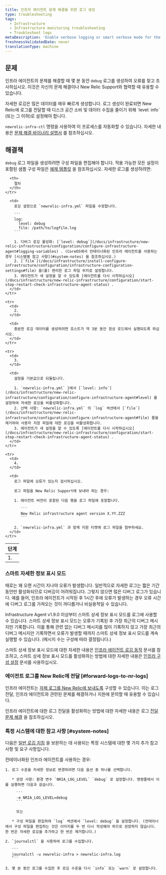 ```yaml
---
title: 인프라 에이전트 문제 해결을 위한 로그 생성
type: troubleshooting
tags:
  - Infrastructure
  - Infrastructure monitoring troubleshooting
  - Troubleshoot logs
metaDescription: 'Enable verbose logging or smart verbose mode for the New Relic infrastructure agent, then collect about 3 to 5 minutes worth of data to help troubleshoot.'
freshnessValidatedDate: never
translationType: machine
---
```


## 문제

인프라 에이전트의 문제를 해결할 때 몇 분 동안 `debug` 로그를 생성하여 오류를 찾고 조사하십시오. 이것은 자신의 문제 해결이나 New Relic Support와 협력할 때 유용할 수 있습니다.

<Callout variant="important">
  자세한 로깅은 많은 데이터를 매우 빠르게 생성합니다. 로그 생성이 완료되면 New Relic에 로그를 전달할 때 디스크 공간 소비 및 데이터 수집을 줄이기 위해 `level: info` (또는 그 이하)로 설정해야 합니다.
</Callout>

`newrelic-infra-ctl` 명령을 사용하여 이 프로세스를 자동화할 수 있습니다. 자세한 내용은 [문제 해결 바이너리 설명서](/docs/infrastructure/install-configure-manage-infrastructure/manage-your-agent/troubleshoot-running-agent) 를 참조하십시오.

## 해결책

`debug` 로그 파일을 생성하려면 구성 파일을 편집해야 합니다. 적용 가능한 모든 설정이 포함된 샘플 구성 파일은 [예제 템플릿](/docs/infrastructure/new-relic-infrastructure/configuration/infrastructure-config-file-template-newrelic-infrayml) 을 참조하십시오. 자세한 로그를 생성하려면:

<table>
  <thead>
    <tr>
      <th>
        단계
      </th>

      <th>
        절차
      </th>
    </tr>
  </thead>

  <tbody>
    <tr>
      <td>
        1.
      </td>

      <td>
        로깅 설정으로 `newrelic-infra.yml` 파일을 수정합니다.

        ```
        log:
          level: debug
          file: /path/to/logfile.log
        ```

        1. 디버그 로깅 활성화: [`level: debug`](/docs/infrastructure/new-relic-infrastructure/configuration/configure-infrastructure-agent#logging-variables) . (CoreOS에서 컨테이너화된 인프라 에이전트를 사용하는 경우 [시스템별 참고 사항](#system-notes) 을 참조하십시오.)
        2. [`file`](/docs/infrastructure/install-configure-infrastructure/configuration/infrastructure-configuration-settings#file) 을(를) 편리한 로그 파일 위치로 설정합니다.
        3. 에이전트가 새 설정을 알 수 있도록 [에이전트를 다시 시작하십시오](/docs/infrastructure/new-relic-infrastructure/configuration/start-stop-restart-check-infrastructure-agent-status) .
      </td>
    </tr>

    <tr>
      <td>
        2.
      </td>

      <td>
        충분한 로깅 데이터를 생성하려면 호스트가 약 3분 동안 정상 로드에서 실행되도록 하십시오.
      </td>
    </tr>

    <tr>
      <td>
        3.
      </td>

      <td>
        설정을 기본값으로 되돌립니다.

        1. `newrelic-infra.yml` }에서 [`level: info`](/docs/infrastructure/new-relic-infrastructure/configuration/configure-infrastructure-agent#level) 를 설정하여 자세한 로깅을 비활성화합니다.
        2. 선택 사항: `newrelic-infra.yml` 의 `log` 섹션에서 [`file`](/docs/infrastructure/new-relic-infrastructure/configuration/configure-infrastructure-agent#file) 줄을 제거하여 사용자 지정 파일에 대한 로깅을 비활성화합니다.
        3. 에이전트가 새 설정을 알 수 있도록 [에이전트를 다시 시작하십시오](/docs/infrastructure/new-relic-infrastructure/configuration/start-stop-restart-check-infrastructure-agent-status) .
      </td>
    </tr>

    <tr>
      <td>
        4.
      </td>

      <td>
        로그 파일에 오류가 있는지 검사하십시오.

        로그 파일을 New Relic Support에 보내야 하는 경우:

        1. 에이전트 버전이 포함된 다음 행을 로그 파일에 포함합니다.

           ```
           New Relic infrastructure agent version X.YY.ZZZ
           ```

        2. `newrelic-infra.yml` 과 함께 지원 티켓에 로그 파일을 첨부하세요.
      </td>
    </tr>
  </tbody>
</table>

### 스마트 자세한 정보 표시 모드

때로는 꽤 오랜 시간이 지나야 오류가 발생합니다. 일반적으로 자세한 로그는 짧은 기간 동안만 활성화되므로 디버깅이 어려워집니다. 그렇지 않으면 많은 디버그 로그가 있습니다. 예를 들어, 인프라 에이전트가 시작된 후 1시간 후에 오류가 발생하는 경우 오류 시간에 디버그 로그를 가져오는 것이 까다롭거나 비실용적일 수 있습니다.

Infrastructure Agent v1.9.0 이상부터 스마트 상세 정보 표시 모드를 로그에 사용할 수 있습니다. 스마트 상세 정보 표시 모드는 오류가 기록된 후 가장 최근의 디버그 메시지만 기록합니다. 이를 통해 관련 없는 디버그 메시지를 많이 기록하지 않고 가장 최근의 디버그 메시지만 기록하면서 오류가 발생할 때까지 스마트 상세 정보 표시 모드를 계속 실행할 수 있습니다. (메시지 수는 구성에 따라 결정됩니다.)

스마트 상세 정보 표시 모드에 대한 자세한 내용은 [인프라 에이전트 로깅 동작](/docs/infrastructure/infrastructure-troubleshooting/troubleshoot-logs/infrastructure-agent-logging-behavior#smart-verbose-mode) 문서를 참조하고, 스마트 상세 정보 표시 모드를 활성화하는 방법에 대한 자세한 내용은 [인프라 구성 설정](/docs/infrastructure/install-configure-manage-infrastructure/configuration/infrastructure-configuration-settings#verbose) 문서를 사용하십시오.

### 에이전트 로그를 New Relic에 전달 [#forward-logs-to-nr-logs]

인프라 에이전트는 [자체 로그를 New Relic에 보내도록](/docs/logs/new-relic-logs/get-started/introduction-new-relic-logs) 구성할 수 있습니다. 이는 로그 전달, 인프라 에이전트와 관련된 문제를 해결하거나 지원에 문의할 때 유용할 수 있습니다.

인프라 에이전트에 대한 로그 전달을 활성화하는 방법에 대한 자세한 내용은 로그 [전달 문제 해결](/docs/logs/enable-new-relic-logs/1-enable-logs/forward-your-logs-using-new-relic-infrastructure#troubleshoot) 을 참조하십시오.

### 특정 시스템에 대한 참고 사항 [#system-notes]

다음은 [일반 로깅 지침](#verbose) 을 보완하는 데 사용되는 특정 시스템에 대한 몇 가지 추가 참고 사항 및 요구 사항입니다.

<CollapserGroup>
  <Collapser id="coreos" title="컨테이너화 된 에이전트">
    컨테이너화된 인프라 에이전트를 사용하는 경우:

    1. 로그 수준을 자세한 정보로 변경하려면 다음 옵션 중 하나를 선택합니다.

       * 권장 사항: 환경 변수 `NRIA_LOG_LEVEL` `debug` 로 설정합니다. 명령줄에서 이를 실행하면 다음과 같습니다.

         ```
         -e NRIA_LOG_LEVEL=debug
         ```

         또는

       * 구성 파일을 편집하여 `log` 섹션에서 `level: debug` 을 설정합니다. (컨테이너에서 구성 파일을 편집하는 것은 이미지를 두 번 다시 작성해야 하므로 권장하지 않습니다. 한 번은 자세한 로깅을 추가하고 한 번은 제거합니다.)

    2. `journalctl` 을 사용하여 로그를 수집합니다.

       ```
       journalctl -u newrelic-infra > newrelic-infra.log
       ```

    3. 몇 분 동안 로그를 수집한 후 로깅 수준을 다시 `info` 또는 `warn` 로 설정합니다.
  </Collapser>
</CollapserGroup>